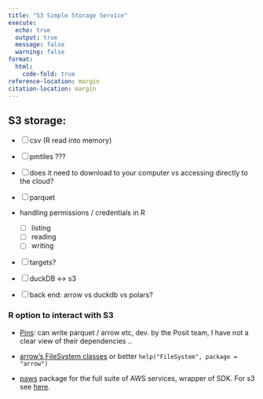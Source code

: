 ```yaml
---
title: "S3 Simple Storage Service"
execute:
  echo: true
  output: true
  message: false
  warning: false
format:
  html:
    code-fold: true
reference-location: margin
citation-location: margin
---
```



## S3 storage: 

- [ ] csv (R read into memory)  

- [ ] pmtiles ???

- [ ] does it need to download to your computer vs accessing directly to the cloud?

- [ ] parquet 

- handling permissions / credentials in R 
    * [ ] listing 
    * [ ] reading
    * [ ] writing 

- [ ] targets?

- [ ] duckDB <-> s3

- [ ] back end: arrow vs duckdb vs polars? 

### R option to interact with S3 

- [Pins](https://pins.rstudio.com/index.html): can write parquet / arrow etc, dev. by the Posit team, I have not a clear view of their dependencies ..

- [arrow's FileSystem classes](https://github.com/apache/arrow/blob/main/r/man/FileSystem.Rd) or better `help("FileSystem", package = "arrow")`

- [paws](https://www.paws-r-sdk.com/) package for the full suite of AWS services, wrapper of SDK. For s3 see [here](https://www.paws-r-sdk.com/examples/s3/).

